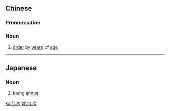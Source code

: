 ==Chinese==
{{zh-forms}}

===Pronunciation===
{{zh-pron
|m=niáncì
|mn=nî-chhù
|cat=n
}}

===Noun===
{{zh-noun}}

# [[order]] by [[year]]s of [[age]]

----

==Japanese==
{{ja-kanjitab|ねん|じ|yomi=on}}

===Noun===
{{ja-noun|ねんじ}}

# being [[annual]]

[[ko:年次]]
[[zh:年次]]